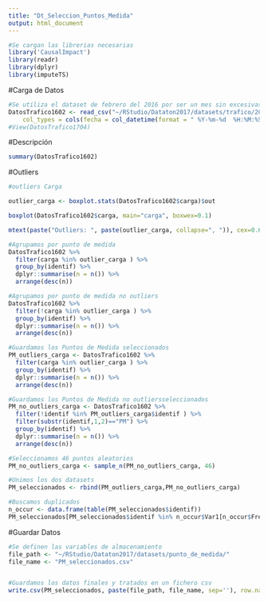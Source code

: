 ```yaml
---
title: "Dt_Seleccion_Puntos_Medida"
output: html_document
---
```


```r
#Se cargan las librerias necesarias
library('CausalImpact')
library(readr)
library(dplyr)
library(imputeTS)
```

#Carga de Datos

```r
#Se utiliza el dataset de febrero del 2016 por ser un mes sin excesivas variaciones o festividades.
DatosTrafico1602 <- read_csv("~/RStudio/Dataton2017/datasets/trafico/201602_DatosTrafico.csv", 
    col_types = cols(fecha = col_datetime(format = " %Y-%m-%d  %H:%M:%S")))
#View(DatosTrafico1704)

```

#Descripción

```r
summary(DatosTrafico1602)
```

#Outliers

```r
#outliers Carga

outlier_carga <- boxplot.stats(DatosTrafico1602$carga)$out

boxplot(DatosTrafico1602$carga, main="carga", boxwex=0.1)

mtext(paste("Outliers: ", paste(outlier_carga, collapse=", ")), cex=0.6)
```


```r
#Agrupamos por punto de medida 
DatosTrafico1602 %>% 
  filter(carga %in% outlier_carga ) %>%
  group_by(identif) %>% 
  dplyr::summarise(n = n()) %>% 
  arrange(desc(n))  
```


```r
#Agrupamos por punto de medida no outliers
DatosTrafico1602 %>% 
  filter(!carga %in% outlier_carga ) %>%
  group_by(identif) %>% 
  dplyr::summarise(n = n()) %>% 
  arrange(desc(n))  
```

```r
#Guardamos los Puntos de Medida seleccionados 
PM_outliers_carga <- DatosTrafico1602 %>% 
  filter(carga %in% outlier_carga ) %>%
  group_by(identif) %>% 
  dplyr::summarise(n = n()) %>% 
  arrange(desc(n))  
```


```r
#Guardamos los Puntos de Medida no outliersseleccionados 
PM_no_outliers_carga <- DatosTrafico1602 %>% 
  filter(!identif %in% PM_outliers_carga$identif ) %>%
  filter(substr(identif,1,2)=="PM") %>%
  group_by(identif) %>% 
  dplyr::summarise(n = n()) %>% 
  arrange(desc(n))  
```


```r
#Seleccionamos 46 puntos aleatorios
PM_no_outliers_carga <- sample_n(PM_no_outliers_carga, 46)
```

```r
#Unimos los dos datasets
PM_seleccionados <- rbind(PM_outliers_carga,PM_no_outliers_carga)
```

```r
#Buscamos duplicados
n_occur <- data.frame(table(PM_seleccionados$identif))
PM_seleccionados[PM_seleccionados$identif %in% n_occur$Var1[n_occur$Freq > 1],]
```

#Guardar Datos

```r
#Se definen las variables de almacenamiento
file_path <- "~/RStudio/Dataton2017/datasets/punto_de_medida/"
file_name <- "PM_seleccionados.csv"


#Guardamos los datos finales y tratados en un fichero csv
write.csv(PM_seleccionados, paste(file_path, file_name, sep=''), row.names=FALSE)

```


